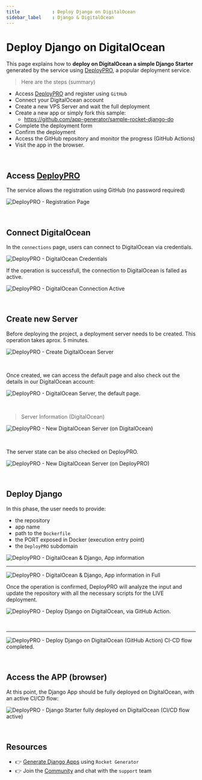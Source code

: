 ```yaml
---
title            : Deploy Django on DigitalOcean
sidebar_label    : Django & DigitalOcean
---
```


# Deploy Django on DigitalOcean

This page explains how to **deploy on DigitalOcean a simple Django Starter** generated by the service using [DeployPRO](https://deploypro.dev/), a popular deployment service. 

> Here are the steps (summary)

- Access [DeployPRO](https://deploypro.dev/) and register using `GitHub`
- Connect your DigitalOcean account
- Create a new VPS Server and wait the full deployment 
- Create a new app or simply fork this sample:
  - https://github.com/app-generator/sample-rocket-django-do
- Complete the deployment form
- Confirm the deployment 
- Access the GitHub repository and monitor the progress (GitHub Actions)
- Visit the app in the browser. 

<br />

## Access [DeployPRO](https://deploypro.dev/)

The service allows the registration using GitHub (no password required)

![DeployPRO - Registration Page](https://user-images.githubusercontent.com/51854817/263670395-cf095113-c0b1-44ab-91ef-1ca4fc871ead.jpg)
 
<br />

## Connect DigitalOcean 

In the `connections` page, users can connect to DigitalOcean via credentials. 

![DeployPRO - DigitalOcean Credentials](https://user-images.githubusercontent.com/51854817/263670358-9754098f-27a6-4161-806e-a1dc052145a3.jpg)

If the operation is successfull, the connection to DigitalOcean is falled as active. 

![DeployPRO - DigitalOcean Connection Active](https://user-images.githubusercontent.com/51070104/263751977-ba19e93a-ff28-4901-b20b-e887eae2b0b2.png)

<br />

## Create new Server 

Before deploying the project, a deployment server needs to be created. This operation takes aprox. 5 minutes. 

![DeployPRO - Create DigitalOcean Server](https://user-images.githubusercontent.com/51854817/263670380-1cc1b784-f086-4fbe-9ca4-1dd1a87c1c97.jpg)

<br />

Once created, we can access the default page and also check out the details in our DigitalOcean account: 

![DeployPRO - DigitalOcean Server, the default page.](https://user-images.githubusercontent.com/51854817/263670388-5f9d2579-2112-4f12-afe8-e19017c9ee8b.jpg)

<br />

> Server Information (DigitalOcean) 

![DeployPRO - New DigitalOcean Server (on DigitalOcean)](https://user-images.githubusercontent.com/51854817/263670350-dfec8929-a747-42f6-91cb-3ba4063e99e8.jpg)

<br />

The server state can be also checked on DeployPRO. 

![DeployPRO - New DigitalOcean Server (on DeployPRO)](https://user-images.githubusercontent.com/51854817/263670386-0fdf945d-5d11-43ef-82a3-72cb3ca3d3df.jpg)

<br />

## Deploy Django

In this phase, the user needs to provide:

- the repository 
- app name 
- path to the `Dockerfile` 
- the PORT exposed in Docker (execution entry point)
- the `DeployPRO` subdomain 

![DeployPRO - DigitalOcean & Django, App information](https://user-images.githubusercontent.com/51854817/263670359-8d6ec1fc-2078-417f-a537-406108635632.jpg)

---

![DeployPRO - DigitalOcean & Django, App information in Full](https://user-images.githubusercontent.com/51854817/263670363-6b88e8d6-49ba-4a6b-849e-7ac48752b4d1.jpg)

Once the operation is confirmed, DeployPRO will analyze the input and update the repository with all the necessary scripts for the LIVE deployment. 

![DeployPRO - Deploy Django on DigitalOcean, via GitHub Action.](https://user-images.githubusercontent.com/51854817/263670368-22e5e9e3-5186-4433-a077-edffb6a70ab8.jpg)

<br />

---

![DeployPRO - Deploy Django on DigitalOcean (GitHub Action) CI-CD flow completed.](https://user-images.githubusercontent.com/51854817/263670371-08f6193e-75d7-4282-84ee-6e6ab334f33b.jpg)

<br />

## Access the APP (browser)

At this point, the Django App should be fully deployed on DigitalOcean, with an active CI/CD flow: 

![DeployPRO - Django Starter fully deployed on DigitalOcean (CI/CD flow active)](https://user-images.githubusercontent.com/51854817/263670401-214ac050-69c2-472d-96f4-b914dc464e6f.jpg)

<br />

## Resources

- 👉 [Generate Django Apps](https://app-generator.dev/) using `Rocket Generator`
- 👉 Join the [Community](https://discord.gg/fZC6hup) and chat with the `support` team 
